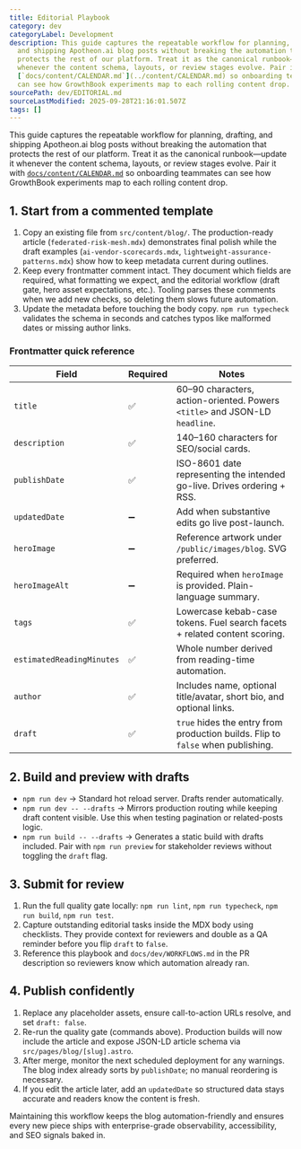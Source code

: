 ```yaml
---
title: Editorial Playbook
category: dev
categoryLabel: Development
description: This guide captures the repeatable workflow for planning, drafting,
  and shipping Apotheon.ai blog posts without breaking the automation that
  protects the rest of our platform. Treat it as the canonical runbook—update it
  whenever the content schema, layouts, or review stages evolve. Pair it with
  [`docs/content/CALENDAR.md`](../content/CALENDAR.md) so onboarding teammates
  can see how GrowthBook experiments map to each rolling content drop.
sourcePath: dev/EDITORIAL.md
sourceLastModified: 2025-09-28T21:16:01.507Z
tags: []
---
```


This guide captures the repeatable workflow for planning, drafting, and shipping
Apotheon.ai blog posts without breaking the automation that protects the rest of
our platform. Treat it as the canonical runbook—update it whenever the content
schema, layouts, or review stages evolve. Pair it with
[`docs/content/CALENDAR.md`](/docs/content/calendar/) so onboarding teammates can
see how GrowthBook experiments map to each rolling content drop.

## 1. Start from a commented template

1. Copy an existing file from `src/content/blog/`. The production-ready article
   (`federated-risk-mesh.mdx`) demonstrates final polish while the draft
   examples (`ai-vendor-scorecards.mdx`, `lightweight-assurance-patterns.mdx`)
   show how to keep metadata current during outlines.
2. Keep every frontmatter comment intact. They document which fields are
   required, what formatting we expect, and the editorial workflow (draft gate,
   hero asset expectations, etc.). Tooling parses these comments when we add new
   checks, so deleting them slows future automation.
3. Update the metadata before touching the body copy. `npm run typecheck`
   validates the schema in seconds and catches typos like malformed dates or
   missing author links.

### Frontmatter quick reference

| Field                     | Required | Notes                                                                           |
| ------------------------- | -------- | ------------------------------------------------------------------------------- |
| `title`                   | ✅       | 60–90 characters, action-oriented. Powers `<title>` and JSON-LD `headline`.     |
| `description`             | ✅       | 140–160 characters for SEO/social cards.                                        |
| `publishDate`             | ✅       | ISO-8601 date representing the intended go-live. Drives ordering + RSS.         |
| `updatedDate`             | ➖       | Add when substantive edits go live post-launch.                                 |
| `heroImage`               | ➖       | Reference artwork under `/public/images/blog`. SVG preferred.                   |
| `heroImageAlt`            | ➖       | Required when `heroImage` is provided. Plain-language summary.                  |
| `tags`                    | ✅       | Lowercase kebab-case tokens. Fuel search facets + related content scoring.      |
| `estimatedReadingMinutes` | ✅       | Whole number derived from reading-time automation.                              |
| `author`                  | ✅       | Includes name, optional title/avatar, short bio, and optional links.            |
| `draft`                   | ✅       | `true` hides the entry from production builds. Flip to `false` when publishing. |

## 2. Build and preview with drafts

- `npm run dev` → Standard hot reload server. Drafts render automatically.
- `npm run dev -- --drafts` → Mirrors production routing while keeping draft
  content visible. Use this when testing pagination or related-posts logic.
- `npm run build -- --drafts` → Generates a static build with drafts included.
  Pair with `npm run preview` for stakeholder reviews without toggling the
  `draft` flag.

## 3. Submit for review

1. Run the full quality gate locally: `npm run lint`, `npm run typecheck`,
   `npm run build`, `npm run test`.
2. Capture outstanding editorial tasks inside the MDX body using checklists.
   They provide context for reviewers and double as a QA reminder before you
   flip `draft` to `false`.
3. Reference this playbook and `docs/dev/WORKFLOWS.md` in the PR description so
   reviewers know which automation already ran.

## 4. Publish confidently

1. Replace any placeholder assets, ensure call-to-action URLs resolve, and set
   `draft: false`.
2. Re-run the quality gate (commands above). Production builds will now include
   the article and expose JSON-LD article schema via `src/pages/blog/[slug].astro`.
3. After merge, monitor the next scheduled deployment for any warnings. The
   blog index already sorts by `publishDate`; no manual reordering is necessary.
4. If you edit the article later, add an `updatedDate` so structured data stays
   accurate and readers know the content is fresh.

Maintaining this workflow keeps the blog automation-friendly and ensures every
new piece ships with enterprise-grade observability, accessibility, and SEO
signals baked in.
